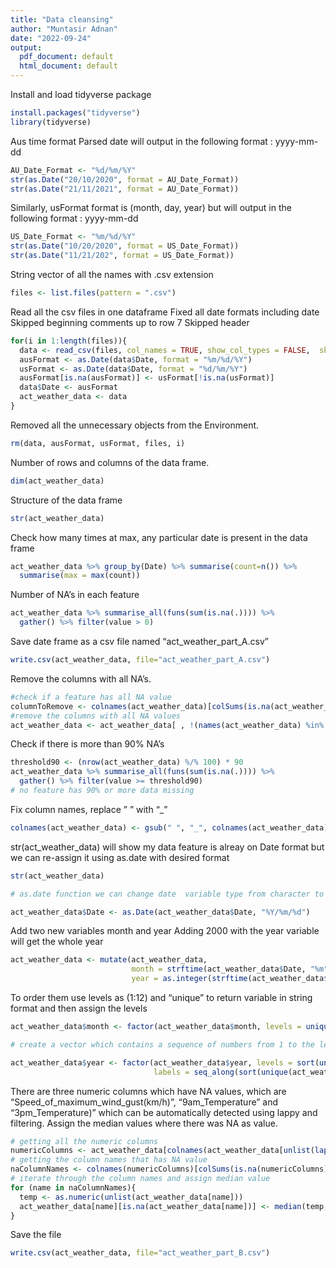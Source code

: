 ```yaml
---
title: "Data cleansing"
author: "Muntasir Adnan"
date: "2022-09-24"
output:
  pdf_document: default
  html_document: default
---
```


Install and load tidyverse package

```r

install.packages("tidyverse")
library(tidyverse)
```

Aus time format Parsed date will output in the following format : yyyy-mm-dd

```r
AU_Date_Format <- "%d/%m/%Y"
str(as.Date("20/10/2020", format = AU_Date_Format))
str(as.Date("21/11/2021", format = AU_Date_Format))
```

Similarly, usFormat format is (month, day, year) but will output in the following format : yyyy-mm-dd

```r
US_Date_Format <- "%m/%d/%Y"
str(as.Date("10/20/2020", format = US_Date_Format))
str(as.Date("11/21/202", format = US_Date_Format))
```
String vector of all the names with .csv extension

```r
files <- list.files(pattern = ".csv")
```

Read all the csv files in one dataframe Fixed all date formats including date Skipped beginning comments up to row 7 Skipped header

```r
for(i in 1:length(files)){
  data <- read_csv(files, col_names = TRUE, show_col_types = FALSE,  skip = 7)  
  ausFormat <- as.Date(data$Date, format = "%m/%d/%Y")
  usFormat <- as.Date(data$Date, format = "%d/%m/%Y")
  ausFormat[is.na(ausFormat)] <- usFormat[!is.na(usFormat)]
  data$Date <- ausFormat
  act_weather_data <- data
}
```

Removed all the unnecessary objects from the Environment.

```r
rm(data, ausFormat, usFormat, files, i)
```

Number of rows and columns of the data frame.

```r
dim(act_weather_data)
```

Structure of the data frame

```r
str(act_weather_data)
```

Check how many times at max, any particular date is present in the data frame

```r
act_weather_data %>% group_by(Date) %>% summarise(count=n()) %>%
  summarise(max = max(count))
```

Number of NA's in each feature

```r
act_weather_data %>% summarise_all(funs(sum(is.na(.)))) %>% 
  gather() %>% filter(value > 0)
```
Save date frame as a csv file named "act_weather_part_A.csv"

```r
write.csv(act_weather_data, file="act_weather_part_A.csv")
```

Remove the columns with all NA's.

```r
#check if a feature has all NA value
columnToRemove <- colnames(act_weather_data)[colSums(is.na(act_weather_data)) == 1186]
#remove the columns with all NA values
act_weather_data <- act_weather_data[ , !(names(act_weather_data) %in% columnToRemove)]
```

Check if there is more than 90% NA's

```r
threshold90 <- (nrow(act_weather_data) %/% 100) * 90
act_weather_data %>% summarise_all(funs(sum(is.na(.)))) %>% 
  gather() %>% filter(value >= threshold90)
# no feature has 90% or more data missing
```

Fix column names, replace " " with "\_"

```r
colnames(act_weather_data) <- gsub(" ", "_", colnames(act_weather_data))
```

str(act_weather_data) will show my data feature is alreay on Date format but we can re-assign it using as.date with desired format

```r
str(act_weather_data)

# as.date function we can change date  variable type from character to date.

act_weather_data$Date <- as.Date(act_weather_data$Date, "%Y/%m/%d")
```

Add two new variables month and year Adding 2000 with the year variable will get the whole year

```r
act_weather_data <- mutate(act_weather_data, 
                           month = strftime(act_weather_data$Date, "%m"), 
                           year = as.integer(strftime(act_weather_data$Date, "%y")) + 2000)
```

To order them use levels as (1:12) and "unique" to return variable in string format and then assign the levels

```r
act_weather_data$month <- factor(act_weather_data$month, levels = unique(act_weather_data$month), labels = 1:12)

# create a vector which contains a sequence of numbers from 1 to the length of the object which is 5

act_weather_data$year <- factor(act_weather_data$year, levels = sort(unique(act_weather_data$year)), 
                                labels = seq_along(sort(unique(act_weather_data$year))))
```
There are three numeric columns which have NA values, which are "Speed_of_maximum_wind_gust(km/h)", "9am_Temperature" and "3pm_Temperature)" which can be automatically detected using lappy and filtering. Assign the median values where there was NA as value.

```r
# getting all the numeric columns
numericColumns <- act_weather_data[colnames(act_weather_data[unlist(lapply(act_weather_data, is.numeric))])]
# getting the column names that has NA value
naColumnNames <- colnames(numericColumns)[colSums(is.na(numericColumns)) > 0]
# iterate through the column names and assign median value
for (name in naColumnNames){
  temp <- as.numeric(unlist(act_weather_data[name]))
  act_weather_data[name][is.na(act_weather_data[name])] <- median(temp, na.rm = TRUE)
}
```

Save the file

```r
write.csv(act_weather_data, file="act_weather_part_B.csv")
```
